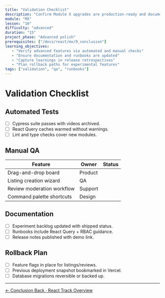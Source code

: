 ```yaml
---
title: "Validation Checklist"
description: "Confirm Module X upgrades are production-ready and documented."
module: "MX"
lesson: "10"
difficulty: "advanced"
duration: "15"
project_phase: "Advanced polish"
prerequisites: ["/docs/react/mx/9_conclusion"]
learning_objectives:
   - "Verify advanced features via automated and manual checks"
   - "Ensure documentation and runbooks are updated"
   - "Capture learnings in release retrospectives"
   - "Plan rollback paths for experimental features"
tags: ["validation", "qa", "runbooks"]
---
```


# Validation Checklist

## Automated Tests

-  [ ] Cypress suite passes with videos archived.
-  [ ] React Query caches warmed without warnings.
-  [ ] Lint and type checks cover new modules.

## Manual QA

| Feature                    | Owner   | Status |
| -------------------------- | ------- | ------ |
| Drag-and-drop board        | Product |        |
| Listing creation wizard    | QA      |        |
| Review moderation workflow | Support |        |
| Command palette shortcuts  | Design  |        |

## Documentation

-  [ ] Experiment backlog updated with shipped status.
-  [ ] Runbooks include React Query + RBAC guidance.
-  [ ] Release notes published with demo link.

## Rollback Plan

-  [ ] Feature flags in place for listings/reviews.
-  [ ] Previous deployment snapshot bookmarked in Vercel.
-  [ ] Database migrations reversible or backed up.

---

<div className='mt-8 flex justify-between'>
   <a
      href='/docs/react/mx/9_conclusion'
      className='text-sm font-medium text-muted-foreground hover:text-foreground'
   >
      ← Conclusion
   </a>
   <a
      href='/docs/react/index'
      className='text-sm font-medium text-primary hover:text-primary/80'
   >
      Back · React Track Overview
   </a>
</div>
